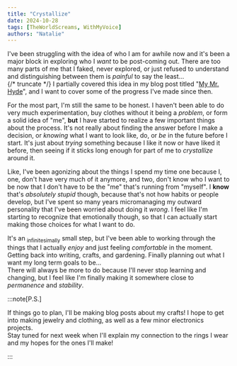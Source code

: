 ```yaml
---
title: "Crystallize"
date: 2024-10-28
tags: [TheWorldScreams, WithMyVoice]
authors: "Natalie"
---
```


I've been struggling with the idea of who I am for awhile now and it's been a major block in exploring who I *want* to be post-coming out. There are too many parts of me that I faked, never explored, or just refused to understand and distinguishing between them is *painful* to say the least...  
{/* truncate */}
I partially covered this idea in my blog post titled "[My Mr. Hyde](/Blog/2022/09/30/my-mr.-hyde/)", and I want to cover some of the progress I've made since then. 
  
For the most part, I'm still the same to be honest. I haven't been able to do very much experimentation, buy clothes without it being a *problem*, or form a solid idea of "me", **but** I have started to realize a few important things about the process. It's not really about finding the answer before I make a decision, or *knowing* what I want to look like, do, or *be* in the future before I start. It's just about *trying* something because I like it now or have liked it before, then seeing if it sticks long enough for part of me to *crystallize* around it.  

Like, I've been agonizing about the things I spend my time one because I, one, don't have very much of it anymore, and two, don't know who I want to be now that I don't have to be the "me" that's running from "myself". I **know** that's *absolutely stupid* though, because that's not how habits or people develop, but I've spent so many years micromanaging my outward personality that I've been worried about doing it *wrong*. I feel like I'm starting to recognize that emotionally though, so that I can actually start making those choices for what I want to do.  
  
It's an <sub>infinitesimally</sub> small step, but I've been able to working through the things that I actually *enjoy* and just feeling *comfortable* in the moment. Getting back into writing, crafts, and gardening. Finally planning out what I want my long term goals to be...  
There will always be more to do because I'll never stop learning and changing, but I feel like I'm finally making it somewhere close to *permanence* and *stability*.  
  
:::note[P.S.]  

If things go to plan, I'll be making blog posts about my crafts! I hope to get into making jewelry and clothing, as well as a few minor electronics projects.  
Stay tuned for next week when I'll explain my connection to the rings I wear and my hopes for the ones I'll make! 

:::